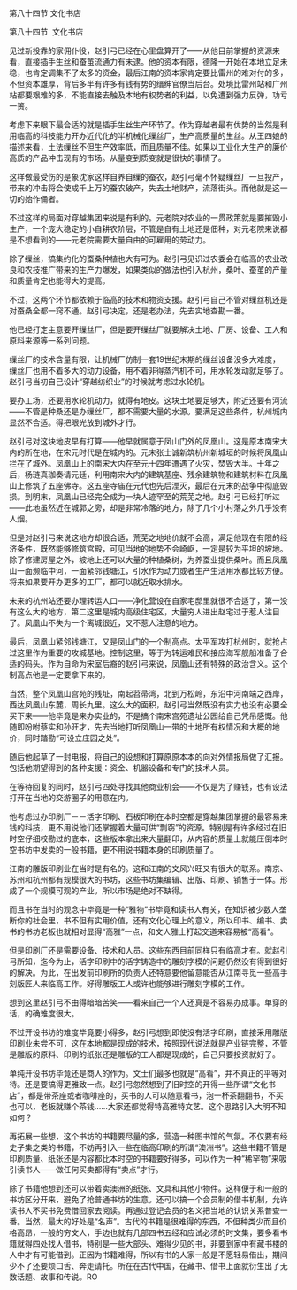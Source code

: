 

第八十四节 文化书店

第八十四节  文化书店

见过新投靠的家佣仆役，赵引弓已经在心里盘算开了――从他目前掌握的资源来看，直接插手生丝和蚕茧流通力有未逮。他的资本有限，德隆一开始在本地立足未稳，也肯定调集不了太多的资金，最后江南的资本家肯定要比雷州的难对付的多，不但资本雄厚，背后多半有许多有钱有势的缙绅官僚当后台。处境比雷州站和广州站都要艰难的多，不能直接去触及本地有权势者的利益，以免遭到强力反弹，功亏一篑。

考虑下来眼下最合适的就是插手生丝生产环节了。作为穿越者最有优势的当然是利用临高的科技能力开办近代化的半机械化缫丝厂，生产高质量的生丝。从王四娘的描述来看，土法缫丝不但生产效率低，而且质量不佳。如果以工业化大生产的廉价高质的产品冲击现有的市场。从量变到质变就是很快的事情了。

这样做最受伤的是象沈家这样自养自缫的蚕农，赵引弓毫不怀疑缫丝厂一旦投产，带来的冲击将会使成千上万的蚕农破产，失去土地财产，流落街头。而他就是这一切的始作俑者。

不过这样的局面对穿越集团来说是有利的。元老院对农业的一贯政策就是要摧毁小生产，一个庞大稳定的小自耕农阶层，不管是自有土地还是佃种，对元老院来说都是不想看到的――元老院需要大量自由的可雇用的劳动力。

除了缫丝，搞集约化的蚕桑种植也大有可为。赵引弓见识过农委会在临高的农业改良和农技推广带来的生产力爆发，如果类似的做法也引入杭州，桑叶、蚕茧的产量和质量肯定也能得大的提高。

不过，这两个环节都依赖于临高的技术和物资支援。赵引弓自己不管对缫丝机还是对蚕桑全都一窍不通。赵引弓决定，还是老办法，先去实地查勘一番。

他已经打定主意要开缫丝厂，但是要开缫丝厂就要解决土地、厂房、设备、工人和原料来源等一系列问题。

缫丝厂的技术含量有限，让机械厂仿制一套19世纪末期的缫丝设备没多大难度，缫丝厂也用不着多大的动力设备，用不着非得蒸汽机不可，用水轮发动就足够了。赵引弓当初自己设计“穿越纺织业”的时候就考虑过水轮机。

要办工场，还要用水轮机动力，就得有地皮。这块土地要足够大，附近还要有河流――不管是种桑还是办缫丝厂，都不需要大量的水源。要满足这些条件，杭州城内显然不合适。得把眼光放到城外才行。

赵引弓对这块地皮早有打算――他早就属意于凤山门外的凤凰山。这是原本南宋大内的所在地，在宋元时代是在城内的。元末张士诚新筑杭州新城垣的时候将凤凰山拦在了城外。凤凰山上的南宋大内在至元十四年遭遇了火灾，焚毁大半。十年之后，杨琏真珈奏请元廷，利用南宋大内的建筑基座、残余建筑物和建筑材料在凤凰山上修筑了五座佛寺。这五座寺庙在元代也先后湮灭，最后在元末的战争中彻底毁损。到明末，凤凰山已经完全成为一块人迹罕至的荒芜之地。赵引弓已经打听过――此地虽然近在城郭之旁，却是非常冷落的地方，除了几个小村落之外几乎没有人烟。

但是对赵引弓来说这地方却很合适，荒芜之地地价就不会高，满足他现在有限的经济条件，既然能够修筑宫殿，可见当地的地势不会崎岖，一定是较为平坦的坡地。除了修建房屋之外，坡地上还可以大量的种植桑树，为养蚕业提供桑叶。而且凤凰山一面濒临中河，一面紧邻钱塘江，引水作为动力或者生产生活用水都比较方便。将来如果要开办更多的工厂，都可以就近取水排水。

未来的杭州站还要办理转运人口――净化营设在自家宅邸里就很不合适了，第一没有这么大的地方，第二这里是城内高级住宅区，大量穷人进出赵宅过于惹人注目了。凤凰山不失为一个离城很近，又不惹人注意的地方。

最后，凤凰山紧邻钱塘江，又是凤山门的一个制高点。太平军攻打杭州时，就抢占过这里作为重要的攻城基地。控制这里，等于为转运难民和接应海军舰船准备了合适的码头。作为自命为宋室后裔的赵引弓来说，凤凰山还有特殊的政治含义。这个制高点他是一定要拿下来的。

当然，整个凤凰山宫苑的残址，南起苕帚湾，北到万松岭，东沿中河南端之西岸，西达凤凰山东麓，周长九里。这么大的面积，赵引弓当然既没有实力也没有必要全买下来――他毕竟是来办实业的，不是搞个南宋宫苑遗址公园给自己凭吊感慨。他随即吩咐蔡实和孙旺才，先去当地打听凤凰山一带的土地所有权情况和大概的地价，同时踏勘“可设立庄园之处”。

随后他起草了一封电报，将自己的设想和打算原原本本的向对外情报局做了汇报。包括他期望得到的各种支援：资金、机器设备和专门的技术人员。

在等待回复的同时，赵引弓四处寻找其他商业机会――不仅是为了赚钱，也有设法打开在当地的交游圈子的用意在内。

他考虑过办印刷厂－－活字印刷、石板印刷在本时空都是穿越集团掌握的最容易来钱的科技，更不用说他们还掌握着大量可供“剽窃”的资源。特别是有许多经过在旧时空仔细校勘过的底本，这些版本拿出来大量翻印，从内容的质量上就能压倒本时空书坊中发卖的一般书籍，更不用说书籍本身的印刷质量了。

江南的雕版印刷业在当时是有名的。这和江南的文风兴旺又有很大的联系。南京、苏州和杭州都有规模很大的书坊，这些书坊集编辑、出版、印刷、销售于一体。形成了一个规模可观的产业。所以市场是绝对不缺得。

而且书在当时的观念中毕竟是一种“雅物”书毕竟和读书人有关，在知识被少数人垄断你的社会里，书不但有实用价值，还有文化心理上的意义，所以印书、编书、卖书的书坊老板也就相对显得“高雅”一点，和文人雅士打起交道来容易被“高看”。

但是印刷厂还是需要设备、技术和人员。这些东西目前同样只有临高才有。就赵引弓所知，迄今为止，活字印刷中的活字铸造中的雕刻字模的问题仍然没有得到很好的解决。为此，在出发前印刷所的负责人还特意要他留意能否从江南寻觅一些高手刻版匠人来临高工作。好得雕版工人或许也能够进行雕刻字模的工作。

想到这里赵引弓不由得暗暗苦笑――看来自己一个人还真是不容易办成事。单穿的话，的确难度很大。

不过开设书坊的难度毕竟要小得多，赵引弓想到即使没有活字印刷，直接采用雕版印刷业未尝不可，这在本地都是现成的技术，按照现代说法就是产业链完整，不管是雕版的原料、印刷的纸张还是雕版的工人都是现成的，自己只要投资就好了。

单纯开设书坊毕竟还是商人的作为。文士们最多也就是“高看”，并不真正的平等对待。还是要搞得更雅致一点。赵引弓忽然想到了旧时空的开得一些所谓“文化书店”，都是带茶座或者咖啡座的，买书的人可以随意看书，泡一杯茶翻翻书，不买也可以，老板就赚个茶钱……大家还都觉得特高雅特文艺。这个思路引入大明不知如何？

再拓展一些想，这个书坊的书籍要尽量的多，营造一种图书馆的气氛。不仅要有经史子集之类的书籍，不妨再引入一些在临高印刷的所谓“澳洲书”。这些书籍不管是印刷质量、纸张还是内容都比本时空的书籍要好得多，可以作为一种“稀罕物”来吸引读书人――做任何买卖都得有“卖点”才行。

除了书籍他想到还可以带着卖澳洲的纸张、文具和其他小物件。这样便于和一般的书坊区分开来，避免了抢普通书坊的生意。还可以搞一个会员制的借书机制，允许读书人不买书免费借回家去阅读。再通过登记会员的名义把当地的认识关系普查一番。当然，最大的好处是“名声”。古代的书籍是很难得的东西，不但种类少而且价格高昂，一般的穷文人，手边也就有几部四书五经和应试必须的时文集，要多看书籍就得四处找人借书，特别是一些大部头、难得少见的书，非要到家中有藏书楼的人中才有可能借到。正因为书籍难得，所以有书的人家一般是不愿轻易借出，期间少不了还要烦口舌、奔走请托。所在在古代中国，在藏书、借书上面就衍生出了无数话题、故事和传说。RO

